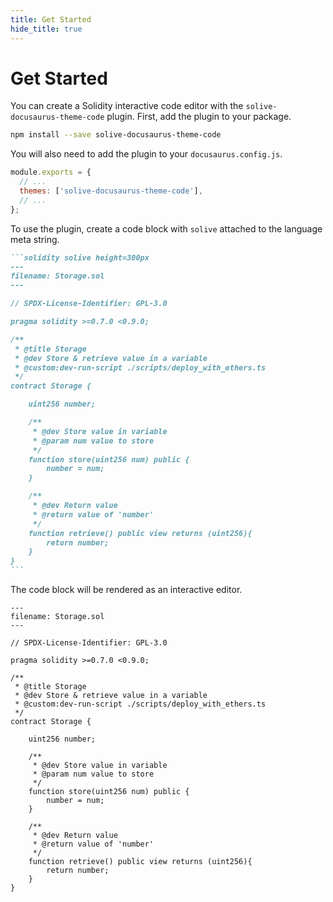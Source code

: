 ```yaml
---
title: Get Started
hide_title: true
---
```


# Get Started

You can create a Solidity interactive code editor with the `solive-docusaurus-theme-code` plugin. First, add the plugin to your package.

```bash npm2yarn
npm install --save solive-docusaurus-theme-code
```

You will also need to add the plugin to your `docusaurus.config.js`.

```js {3}
module.exports = {
  // ...
  themes: ['solive-docusaurus-theme-code'],
  // ...
};
```

To use the plugin, create a code block with `solive` attached to the language meta string.

````md
```solidity solive height=300px
---
filename: Storage.sol
---

// SPDX-License-Identifier: GPL-3.0

pragma solidity >=0.7.0 <0.9.0;

/**
 * @title Storage
 * @dev Store & retrieve value in a variable
 * @custom:dev-run-script ./scripts/deploy_with_ethers.ts
 */
contract Storage {

    uint256 number;

    /**
     * @dev Store value in variable
     * @param num value to store
     */
    function store(uint256 num) public {
        number = num;
    }

    /**
     * @dev Return value
     * @return value of 'number'
     */
    function retrieve() public view returns (uint256){
        return number;
    }
}
```
````

The code block will be rendered as an interactive editor.

```solidity solive height="500px" deployDefaultVisible="false" consoleDefaultVisible="false"
---
filename: Storage.sol
---

// SPDX-License-Identifier: GPL-3.0

pragma solidity >=0.7.0 <0.9.0;

/**
 * @title Storage
 * @dev Store & retrieve value in a variable
 * @custom:dev-run-script ./scripts/deploy_with_ethers.ts
 */
contract Storage {

    uint256 number;

    /**
     * @dev Store value in variable
     * @param num value to store
     */
    function store(uint256 num) public {
        number = num;
    }

    /**
     * @dev Return value
     * @return value of 'number'
     */
    function retrieve() public view returns (uint256){
        return number;
    }
}
```
